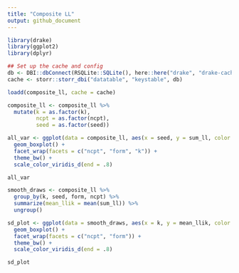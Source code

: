 ```yaml
---
title: "Composite LL"
output: github_document
---
```


```r
library(drake)
library(ggplot2)
library(dplyr)

## Set up the cache and config
db <- DBI::dbConnect(RSQLite::SQLite(), here::here("drake", "drake-cache.sqlite"))
cache <- storr::storr_dbi("datatable", "keystable", db)

```

```r

loadd(composite_ll, cache = cache)

```

```r

composite_ll <- composite_ll %>%
  mutate(k = as.factor(k),
         ncpt = as.factor(ncpt),
         seed = as.factor(seed))

all_var <- ggplot(data = composite_ll, aes(x = seed, y = sum_ll, color = k, group = seed)) +
  geom_boxplot() +
  facet_wrap(facets = c("ncpt", "form", "k")) +
  theme_bw() +
  scale_color_viridis_d(end = .8)

all_var
```

```r

smooth_draws <- composite_ll %>%
  group_by(k, seed, form, ncpt) %>%
  summarize(mean_llik = mean(sum_ll)) %>%
  ungroup() 

sd_plot <- ggplot(data = smooth_draws, aes(x = k, y = mean_llik, color = k, group = k)) +
  geom_boxplot() +
  facet_wrap(facets = c("ncpt", "form")) +
  theme_bw() +
  scale_color_viridis_d(end = .8)

sd_plot

```